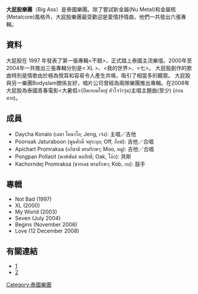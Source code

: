 {{Unreferenced|time=2020-10-03T01:13:16+00:00}}
{{copyedit|time=2020-09-09}}
{{Infobox musical artist
|Name = Big Ass (บิ๊กแอส)(大屁股樂團)
|Img = Big Ass at MTVff.jpg
|Img_capt = 
|Background = group_or_band
|Alias = 
|Origin = [[曼谷|曼谷]], [[泰國|泰國]]
|Instrument = 
|Genre = [[泰式搖滾|泰式搖滾]] (earlier materials)<br/>[[新金屬|新金屬]] <br/>[[金屬核|金屬核]]<br/>[[搖滾樂|搖滾]]
|Occupation = 
|Years_active = 1997年至今
|Label = [[Music_Bugs|Music Bugs]](1997-2003)<br>[[GMM_Grammy|GMM Grammy]](2004年至今)
|Associated_acts = [[Bodyslam_(band)|Bodyslam]]
|URL = 
|Current_members = Daycha Konalo<br/>Poonsak Jaturaboon<br/>Apichart Promraksa<br/>Pongpan Pollasit<br/>Kachorndej Promraksa
|Past_members = Ekkarat Wongchalard<br/>Ekarat Rattanapinta
}}
'''大屁股樂團'''（Big Ass）是泰國樂團。除了嘗試新金屬(Nu Metal)和金屬核(Metalcore)風格外，大屁股樂團最受歡迎是愛情抒情曲，他們一共發出六張專輯。

==資料==
大屁股在 1997 年發表了第一張專輯<不錯>，正式踏上泰國主流樂壇。2000年至2004年一共推出三張專輯分別是< XL >、<我的世界>、<七>。 大屁股創作的歌曲特別是情歌由於極為悅耳和容易令人產生共鳴，吸引了相當多的聽眾。 大屁股與另一樂團Bodyslam關係友好，唱片公司曾經為兩隊樂團推出專輯。在2008年大屁股為泰國青春電影<大暑假>(ปิดเทอมใหญ่ หัวใจว้าวุ่น)主唱主題曲<Kon Tai>(至少) (ก่อนตาย)。

==成員==
*Daycha Konalo (เดชา โคนาโล; Jeng, เจ๋ง): 主唱／吉他
*Poonsak Jaturaboon (พูนศักดิ์ จตุระบุล; Off, อ็อฟ): 吉他／合唱
*Apichart Promraksa (อภิชาติ พรมรักษา; Moo, หมู): 吉他／合唱
*Pongpan Pollasit (พงษ์พันธ์ พลสิทธิ์; Oak, โอ๊ก): 貝斯
*Kachorndej Promraksa (ขจรเดช พรมรักษา; Kob, กบ): 鼓手

==專輯==
*Not Bad (1997)
*XL (2000) 
*My World (2003)
*Seven (July 2004)
*Begins (November 2006) 
*Love (12 December 2008)

==有關連結==
*[https://web.archive.org/web/20081217060651/http://www.ethaimusic.com/archives/bigass.php]
*[http://www.ethaicd.com/list.php?keyword=big+ass]

{{normdaten}}
[[Category:泰國樂團|Category:泰國樂團]]